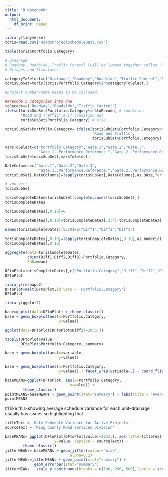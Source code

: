 ```yaml
---
title: "R Notebook"
output:
  html_document:
    df_print: paged
---
```


```r
library(tidyverse)
toris=read.csv("RoadsProjectScheduleData.csv")
```
```r
table(toris$Portfolio.Category)
```

```r
# Drainage 
# Roadway, Roadside, Traffic Control (will be lumped together called "Road and Traffic"
# Bridges and Structures 

categoryToSelect=c("Drainage","Roadway","Roadside","Traffic Control","Bridges & Structures")
torisSubSet=toris[toris$Portfolio.Category%in%categoryToSelect,]

#project number/name needs to be included.. 

```


```r
##recode 3 categories into one
toRecode=c("Roadway","Roadside","Traffic Control")
ifelse(torisSubSet$Portfolio.Category%in%toRecode, # condition
       "Road and Traffic",# if condition met
       torisSubSet$Portfolio.Category) # else
```


```r
torisSubSet$Portfolio.Category= ifelse(torisSubSet$Portfolio.Category%in%toRecode,
                                       "Road and Traffic",
                                       torisSubSet$Portfolio.Category)
```

```r
varsToSelect=c("Portfolio.Category","Gate.1","Gate.2","Gate.3",
               "Gate.1..Performance.Reference.","Gate.2..Performance.Reference.","Gate.3..Performance.Reference.","Number", "Name")
torisSubSet=torisSubSet[,varsToSelect]
```

```r
DateColumns=c("Gate.1","Gate.2","Gate.3",
               "Gate.1..Performance.Reference.","Gate.2..Performance.Reference.","Gate.3..Performance.Reference.")
torisSubSet[,DateColumns]=lapply(torisSubSet[,DateColumns],as.Date,format='%m/%d/%Y')

# you get:
torisSubSet
```
```r
torisCompleteDates=torisSubSet[complete.cases(torisSubSet),]
torisCompleteDates
```

```r
torisCompleteDates[,8:10]=0
```
```r
torisCompleteDates[,8:10]=torisCompleteDates[,2:4]-torisCompleteDates[,5:7]
```

```r
names(torisCompleteDates)[8:10]=c("Diff1","Diff2","Diff3")
```
```r
torisCompleteDates[,8:10]=lapply(torisCompleteDates[,8:10],as.numeric)
torisCompleteDates[,8:10]
```
```r
aggregate(data=torisCompleteDates,
          cbind(Diff1,Diff2,Diff3)~Portfolio.Category,
          FUN=mean)
```

```r
DFtoPlot=torisCompleteDates[,c("Portfolio.Category","Diff1","Diff2","Diff3")]
DFtoPlot
```
```r
library(reshape2)
DFtoPlot=melt(DFtoPlot,id.vars = 'Portfolio.Category')
DFtoPlot
```

```r
library(ggplot2)

base=ggplot(data=DFtoPlot) + theme_classic()
base + geom_boxplot(aes(x=Portfolio.Category,
                        y=value))
```
```r
ggplot(data=DFtoPlot[DFtoPlot$Diff3!=2033,])
```

```r
tapply(DFtoPlot$value,
       DFtoPlot$Portfolio.Category, summary)
```
```r
base + geom_boxplot(aes(x=variable,
                        y=value))
```


```r
base + geom_boxplot(aes(x=Portfolio.Category,
                        y=value)) + facet_wrap(variable~.) + coord_flip()
```
```r
baseMEANs=ggplot(DFtoPlot, aes(x=Portfolio.Category,
                             y=value)) +
        theme_classic()
pointMEANS=baseMEANs + geom_point(stat="summary") + labs(title = "Average Gate Schedule Variance for Active Projects", caption = sourceText) + xlab("Unit") + ylab("Average Schedule Variance(days) for Gate Dates") + theme(plot.title = element_text(hjust = 0.5))
pointMEANS
```
#I like this-showing average schedule variance for each unit--drainage usually has issues so highlighting that 
```r
titleText = 'Gate Schedule Variance for Active Projects'
sourceText = 'King County Road Services Division'

baseMEANs= ggplot(DFtoPlot[DFtoPlot$value!=2033,], aes(title=titleText, x=Portfolio.Category,
                      y=value, caption = sourceText)) +
        theme_classic()
jitterMEANs= baseMEANs + geom_jitter(colour="blue",
                             alpha=0.2)
jitterMEANs=jitterMEANs + geom_point(stat="summary") +
             geom_errorbar(stat="summary")
jitterMEANs + scale_y_continuous(breaks = c(100, 250, 500),labels = scales::comma) + labs(title = titleText, caption = sourceText) + xlab("Unit") + ylab("Gate Schedule Variance of Active Projects") + theme(plot.title = element_text(hjust = 0.5))
```








